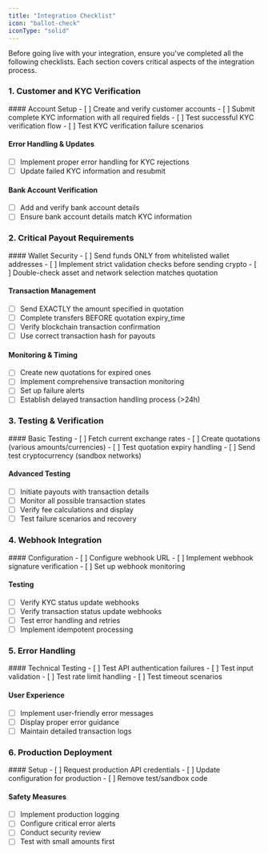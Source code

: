 ```yaml
---
title: "Integration Checklist"
icon: "ballot-check"
iconType: "solid"
---
```

Before going live with your integration, ensure you've completed all the following checklists. Each section covers critical aspects of the integration process.

### 1. Customer and KYC Verification

<Accordion title="Customer and KYC Verification">
#### Account Setup
- [ ] Create and verify customer accounts
- [ ] Submit complete KYC information with all required fields
- [ ] Test successful KYC verification flow
- [ ] Test KYC verification failure scenarios

#### Error Handling & Updates
- [ ] Implement proper error handling for KYC rejections
- [ ] Update failed KYC information and resubmit

#### Bank Account Verification
- [ ] Add and verify bank account details
- [ ] Ensure bank account details match KYC information
</Accordion>

### 2. Critical Payout Requirements

<Accordion title="Payout Security Requirements">
#### Wallet Security
- [ ] Send funds ONLY from whitelisted wallet addresses
- [ ] Implement strict validation checks before sending crypto
- [ ] Double-check asset and network selection matches quotation

#### Transaction Management
- [ ] Send EXACTLY the amount specified in quotation
- [ ] Complete transfers BEFORE quotation expiry_time
- [ ] Verify blockchain transaction confirmation
- [ ] Use correct transaction hash for payouts

#### Monitoring & Timing
- [ ] Create new quotations for expired ones
- [ ] Implement comprehensive transaction monitoring
- [ ] Set up failure alerts
- [ ] Establish delayed transaction handling process (>24h)
</Accordion>

### 3. Testing & Verification

<Accordion title="Payout Flow Testing">
#### Basic Testing
- [ ] Fetch current exchange rates
- [ ] Create quotations (various amounts/currencies)
- [ ] Test quotation expiry handling
- [ ] Send test cryptocurrency (sandbox networks)

#### Advanced Testing
- [ ] Initiate payouts with transaction details
- [ ] Monitor all possible transaction states
- [ ] Verify fee calculations and display
- [ ] Test failure scenarios and recovery
</Accordion>

### 4. Webhook Integration

<Accordion title="Webhook Setup & Testing">
#### Configuration
- [ ] Configure webhook URL
- [ ] Implement webhook signature verification
- [ ] Set up webhook monitoring

#### Testing
- [ ] Verify KYC status update webhooks
- [ ] Verify transaction status update webhooks
- [ ] Test error handling and retries
- [ ] Implement idempotent processing
</Accordion>

### 5. Error Handling

<Accordion title="Error Management">
#### Technical Testing
- [ ] Test API authentication failures
- [ ] Test input validation
- [ ] Test rate limit handling
- [ ] Test timeout scenarios

#### User Experience
- [ ] Implement user-friendly error messages
- [ ] Display proper error guidance
- [ ] Maintain detailed transaction logs
</Accordion>

### 6. Production Deployment

<Accordion title="Production Readiness">
#### Setup
- [ ] Request production API credentials
- [ ] Update configuration for production
- [ ] Remove test/sandbox code

#### Safety Measures
- [ ] Implement production logging
- [ ] Configure critical error alerts
- [ ] Conduct security review
- [ ] Test with small amounts first
</Accordion>
